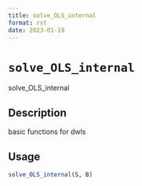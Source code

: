 ```yaml
--- 
title: solve_OLS_internal 
format: rst 
date: 2023-01-19 
--- 
```

# `solve_OLS_internal`

solve_OLS_internal


## Description

basic functions for dwls


## Usage

```r
solve_OLS_internal(S, B)
```


